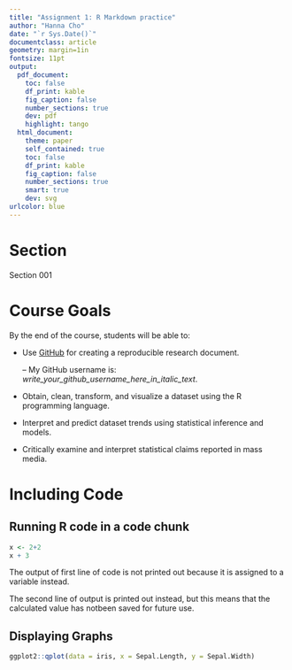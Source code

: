 ```yaml
---
title: "Assignment 1: R Markdown practice"
author: "Hanna Cho"
date: "`r Sys.Date()`"
documentclass: article
geometry: margin=1in
fontsize: 11pt
output:
  pdf_document:
    toc: false
    df_print: kable
    fig_caption: false
    number_sections: true
    dev: pdf
    highlight: tango
  html_document:
    theme: paper
    self_contained: true
    toc: false
    df_print: kable
    fig_caption: false
    number_sections: true
    smart: true
    dev: svg
urlcolor: blue
---
```


<!-- Write your Markdown below this line -->


#  Section
Section 001

# Course Goals


By the end of the course, students will be able to:


* Use [GitHub](https://github.com/) for creating a reproducible research document.

    -- My GitHub username is: *write_your_github_username_here_in_italic_text*.
  
  
* Obtain, clean, transform, and visualize a dataset using the R programming language.


* Interpret and predict dataset trends using statistical inference and models.


* Critically examine and interpret statistical claims reported in mass media.

# Including Code
## Running R code in a code chunk
```r
x <- 2+2
x + 3
```

The output of first line of code is not printed out because it is assigned to a variable instead.


The second line of output is printed out instead, but this means that the calculated value has notbeen saved for future use.

## Displaying Graphs
```r
ggplot2::qplot(data = iris, x = Sepal.Length, y = Sepal.Width)
```




